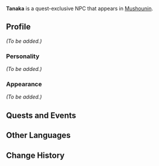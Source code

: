 {{Meta
<!-- Remove this template after adding the missing info -->
|missing_NPC_profile  = yes
}}
{{Character Infobox
|type             = Quest NPC
|image            = NPC Tanaka.png
|region           = Inazuma
}}
'''Tanaka''' is a quest-exclusive NPC that appears in [[Mushounin]].

==Profile==
<!-- Detailed story/lore information goes here. -->
''(To be added.)''

===Personality===
''(To be added.)''

===Appearance===
<!-- Keep appearance section short and concise. Limit to 2 paragraphs with 3-4 sentences each. -->
''(To be added.)''

==Quests and Events==
{{Quests and Events}}

==Other Languages==
{{Other Languages
|default_hidden = 1
|en      = Tanaka
|zhs     = 田中
|zhs_rm  = Tiánzhōng
|zht     = 田中
|zht_rm  = Tiánzhōng
|ja      = 田中
|ja_rm   = Tanaka
|ko      = 타나카
|ko_rm   = Tanaka
|es      = Tanaka
|fr      = Tanaka
|ru      = Танака
|th      = Tanaka
|vi      = Tanaka
|de      = Tanaka
|id      = Tanaka
|pt      = Tanaka
|tr      = Tanaka
|it      = Tanaka
}}

==Change History==
{{Change History|2.8}}
<!--
==References==
{{Reflist}}
-->